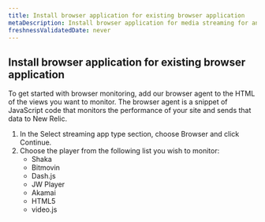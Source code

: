```yaml
---
title: Install browser application for existing browser application
metaDescription: Install browser application for media streaming for an existing browser application.
freshnessValidatedDate: never
---
```


## Install browser application for existing browser application

To get started with browser monitoring, add our browser agent to the HTML of the views you want to monitor. The browser agent is a snippet of JavaScript code that monitors the performance of your site and sends that data to New Relic.

1. In the Select streaming app type section, choose Browser and click Continue.
2. Choose the player from the following list you wish to monitor:
    - Shaka
    - Bitmovin
    - Dash.js
    - JW Player
    - Akamai
    - HTML5
    - video.js
